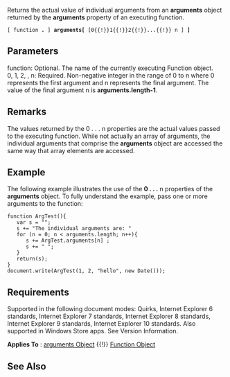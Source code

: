 Returns the actual value of individual arguments from an '''arguments''' object returned by the '''arguments''' property of an executing function.

 [ function '''.''' ] '''arguments[''' [0{{!}}1{{!}}2{{!}}...{{!}} n ] ''']'''

==Parameters==
; function: Optional. The name of the currently executing Function object.
; 0, 1, 2, , n: Required. Non-negative integer in the range of 0 to n where 0 represents the first argument and n represents the final argument. The value of the final argument n is '''arguments.length-1'''.

==Remarks==
The values returned by the 0 . . . n properties are the actual values passed to the executing function. While not actually an array of arguments, the individual arguments that comprise the '''arguments''' object are accessed the same way that array elements are accessed.


==Example==
The following example illustrates the use of the '''0 . . .''' n properties of the '''arguments''' object. To fully understand the example, pass one or more arguments to the function:

 function ArgTest(){
    var s = "";
    s += "The individual arguments are: "
    for (n = 0; n &lt; arguments.length; n++){
       s += ArgTest.arguments[n] ;
       s += " ";
    }
    return(s);
 }
 document.write(ArgTest(1, 2, "hello", new Date()));

==Requirements==
Supported in the following document modes: Quirks, Internet Explorer 6 standards, Internet Explorer 7 standards, Internet Explorer 8 standards, Internet Explorer 9 standards, Internet Explorer 10 standards. Also supported in Windows Store apps. See Version Information.

'''Applies To''' : [[Objects/arguments|arguments Object]] {{!}} [[Objects/Function|Function Object]]


==See Also==

              

              
